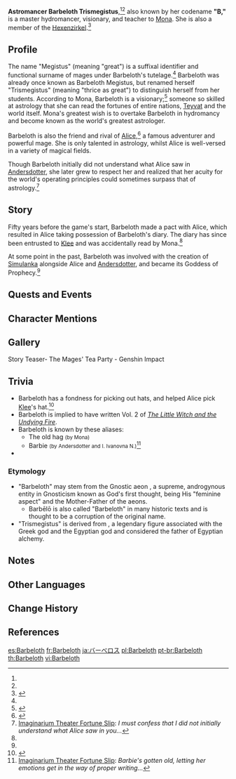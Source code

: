 {{Character Infobox
|type             = Mentioned
|image            = Barbeloth's Statue.png
|caption          = The Statue of the Goddess of Prophecy at [[Constellation Metropole]], depicting Barbeloth's younger appearance
|realname         = Astromancer Barbeloth Trismegistus<ref name="Hunters">{{Ref/Quest|Hunters, Prophets}}</ref><ref name="Astromancer" group="Note">"Astromancer" is part of her name as demonstrated by the fact that the Chinese name includes {{zh|亚斯妥曼瑟|Yàsītuǒmànsè}}, the phonetic transcription of "Astromancer" into Chinese.</ref>
|title            = B
|title2           = Goddess of Prophecy
|titleNote2       = by [[Simulanka]] people
|titleRef2        = <ref name="UEW">{{Ref/Quest|Until the End of the World}}</ref>
|affiliation      = Hexenzirkel
|voiceEN          = {{w|Misty Lee}}<ref name="Mages Tea Party">YouTube: [https://youtu.be/RigK4OwCCM8 Story Teaser: The Mages' Tea Party] (Video Description)</ref>
|voiceCN          = [https://zh.moegirl.org.cn/武向彤 Wu Xiangtong ({{zh|武向彤}})]<ref>Bilibili: [https://www.bilibili.com/video/BV1z84y1P7FY/ {{zh|《原神》剧情PV-「魔女的茶会」}}]</ref>
|voiceJP          = {{w|Mayumi Shintani|Shintani Mayumi ({{ja|新谷真弓}})}}<ref>Twitter: [https://twitter.com/Genshin_7/status/1633051019226804224 JP VA Announcement]</ref>
|voiceKR          = {{w|ko:여윤미|Yeo Yoon-mi ({{ko|여윤미}})}}<ref>YouTube: [https://youtu.be/izW7UMi1VnI {{ko|원신 &vert; 스토리 PV-「마녀들의 티타임」}}]</ref>
}}
'''Astromancer Barbeloth Trismegistus''',<ref name="Hunters" /><ref name="Astromancer" group="Note" /> also known by her codename '''"B,"''' is a master hydromancer, visionary, and teacher to [[Mona]]. She is also a member of the [[Hexenzirkel]].<ref>{{Ref/Quest|Joy Above the Clouds}}</ref>

==Profile==
The name "Megistus" (meaning "great") is a suffixal identifier and functional surname of mages under Barbeloth's tutelage.<ref name="Hunters" /> Barbeloth was already once known as Barbeloth Megistus, but renamed herself "Trismegistus" (meaning "thrice as great") to distinguish herself from her students. According to Mona, Barbeloth is a visionary;<ref>{{Ref/Quest|Hunters, Prophets|quote='''Mona''': What I can tell you is that I'm an astrologist, and that this prophecy concerns the fate of Fontaine, even that of all Teyvat. Ascertaining this is akin to reading the fortune of the whole world. I'm afraid that this is not something that just anyone can do. If I could do it, you would no longer call me an astrologist... but a visionary. [...] The old hag could do it, and I'd bet there are others amongst those Hexenzirkel colleagues of hers who could do something similar.}}</ref> someone so skilled at astrology that she can read the fortunes of entire nations, [[Teyvat]] and the world itself. Mona's greatest wish is to overtake Barbeloth in hydromancy and become known as the world's greatest astrologer.

Barbeloth is also the friend and rival of [[Alice]],<ref name="ABF">{{Ref/Quest|A Bewildering Fate}}</ref> a famous adventurer and powerful mage. She is only talented in astrology, whilst Alice is well-versed in a variety of magical fields.

Though Barbeloth initially did not understand what Alice saw in [[Andersdotter]], she later grew to respect her and realized that her acuity for the world's operating principles could sometimes surpass that of astrology.<ref>[[Imaginarium Theater/Fortune Slips|Imaginarium Theater Fortune Slip]]: ''I must confess that I did not initially understand what Alice saw in you...''</ref>

==Story==
Fifty years before the game's start, Barbeloth made a pact with Alice, which resulted in Alice taking possession of Barbeloth's diary. The diary has since been entrusted to [[Klee]] and was accidentally read by Mona.<ref name="ABF" />

At some point in the past, Barbeloth was involved with the creation of [[Simulanka]] alongside Alice and [[Andersdotter]], and became its Goddess of Prophecy.<ref name="UEW" />

==Quests and Events==
{{Quests and Events}}

==Character Mentions==
{{Character Mentions|alias="That old hag",Mona's Master}}

==Gallery==
<gallery>
Story Teaser- The Mages' Tea Party - Genshin Impact
</gallery>

==Trivia==
* Barbeloth has a fondness for picking out hats, and helped Alice pick [[Klee]]'s hat.<ref name="windblume klee mona">{{Ref/Quest|Joy Above the Clouds|note=Post-Quest dialogue between Klee and Mona}}</ref>
* Barbeloth is implied to have written Vol. 2 of ''[[The Little Witch and the Undying Fire]]''.
* Barbeloth is known by these aliases:
** The old hag <small>(by Mona)</small>
** Barbie <small>(by Andersdotter and I. Ivanovna N.)</small><ref name= "I. Ivanovna N. fortune slip">[[Imaginarium Theater/Fortune Slips|Imaginarium Theater Fortune Slip]]: ''Barbie's gotten old, letting her emotions get in the way of proper writing...''</ref>
* {{Furnishing Mentions}}

===Etymology===
* "Barbeloth" may stem from the Gnostic aeon {{w|Barbelo|Barbēlō}}, a supreme, androgynous entity in Gnosticism known as God's first thought, being His "feminine aspect" and the Mother-Father of the aeons.
** Barbēlō is also called "Barbeloth" in many historic texts and is thought to be a corruption of the original name.
* "Trismegistus" is derived from {{Lang|{{w|Hermes Trismegistus}}|grc=Ἑρμῆς ὁ Τρισμέγιστος|grc_tl=Hermes the Thrice-Greatest}}, a legendary figure associated with the Greek god {{w|Hermes}} and the Egyptian god {{w|Thoth}} and considered the father of Egyptian alchemy.

==Notes==
{{Reflist|note=1}}

==Other Languages==
{{Other Languages
|default_hidden = 1
|en       = Astromancer Barbeloth Trismegistus
|zhs      = 亚斯妥曼瑟・芭比洛斯・崔斯梅姬斯图斯
|zhs_rm   = Yàsītuǒmànsè Bābǐluòsī Cuīsīméijīsītúsī
|zht      = 亞斯妥曼瑟・芭比洛斯・崔斯梅姬斯圖斯
|zht_rm   = Yàsītuǒmànsè Bābǐluòsī Cuīsīméijīsītúsī
|ja       = アストロマンサー・バーべロス・トリスメギストス
|ja_rm    = Asutoromansaa Baaberosu Torisumegisutosu
|ko       = 아스트로맨서<・: >바르벨로스<・: >트리스메기스토스
|es       = Astromante Barbeloth Trismegistus
|fr       = Astromancienne Barbeloth Trismegistus
|ru       = Астромант Барбелот Трисмегистус
|th       = Astromancer Barbeloth Trismegistus
|vi       = Astromancer Barbeloth Trismegistus
|de       = Astromantin Barbeloth Trismegistus
|id       = Astromancer Barbeloth Trismegistus
|pt       = Astromante Barbeloth Trismegistus
|tr       = Astrolog Barbeloth Trismegistus
|it       = Astromante Barbeloth Trismegistus
}}

==Change History==
{{Change History|introduced=1.0}}

==References==
{{Reflist|2}}

[[es:Barbeloth]]
[[fr:Barbeloth]]
[[ja:バーべロス]]
[[pl:Barbeloth]]
[[pt-br:Barbeloth]]
[[th:Barbeloth]]
[[vi:Barbeloth]]